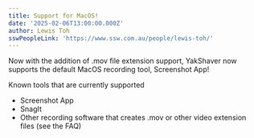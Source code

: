 ```yaml
---
title: Support for MacOS!
date: '2025-02-06T13:00:00.000Z'
author: Lewis Toh
sswPeopleLink: 'https://www.ssw.com.au/people/lewis-toh/'
---
```


Now with the addition of .mov file extension support, YakShaver now supports the default MacOS recording tool, Screenshot App!

Known tools that are currently supported

* Screenshot App
* SnagIt
* Other recording software that creates .mov or other video extension files (see the FAQ)
